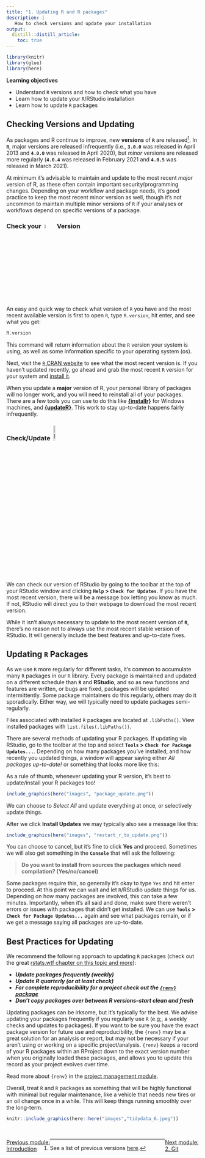 ```yaml
---
title: "1. Updating R and R packages"
description: | 
   How to check versions and update your installation
output: 
  distill::distill_article:
    toc: true
---
```


```r

library(knitr)
library(glue)
library(here)

```

::: {.obj}
**Learning objectives**

- Understand `R` versions and how to check what you have
- Learn how to update your `R`/RStudio installation
- Learn how to update `R` packages
:::


## Checking Versions and Updating

As packages and R continue to improve, new **versions** of **`R`** are released^[See a list of previous versions [here](https://cran.r-project.org/bin/windows/base/old/).]. In **`R`**, major versions are released infrequently (i.e., **`3.0.0`** was released in April 2013 and **`4.0.0`** was released in April 2020), but *minor* versions are released more regularly (**`4.0.4`** was released in February 2021 and **`4.0.5`** was released in March 2021). 

At minimum it's advisable to maintain and update to the most recent *major* version of R, as these often contain important security/programming changes. Depending on your workflow and package needs, it's good practice to keep the most recent minor version as well, though it's not uncommon to maintain multiple minor versions of `R` if your analyses or workflows depend on specific versions of a package.

### Check your &nbsp;<img src="https://cran.r-project.org/Rlogo.svg" alt="R" width="5%">&nbsp; Version

An easy and quick way to check what version of `R` you have and the most recent available version is first to open `R`, type `R.version`, hit enter, and see what you get:

```r

R.version

```

This command will return information about the `R` version your system is using, as well as some information specific to your operating system (os). 

Next, visit the [`R` CRAN website](https://cran.r-project.org/) to see what the most recent version is. If you haven't updated recently, go ahead and grab the most recent `R` version for your system and [install it](https://r4wrds.com/intro/m_install_R.html#step-1.-install).

<aside>

When you update a **major** version of R, your personal library of packages will no longer work, and you will need to reinstall all of your packages. There are a few tools you can use to do this like **[{installr}](https://cran.r-project.org/web/packages/installr/)** for Windows machines, and **[{updateR}](https://github.com/AndreaCirilloAC/updateR)**. This work to stay up-to-date happens fairly infrequently.

</aside>

### Check/Update &nbsp;<img src="https://d33wubrfki0l68.cloudfront.net/62bcc8535a06077094ca3c29c383e37ad7334311/a263f/assets/img/logo.svg" alt="RStudio" width="10%">

We can check our version of RStudio by going to the toolbar at the top of your RStudio window and clicking **`Help` > `Check for Updates`**. If you have the most recent version, there will be a message box letting you know as much. If not, RStudio will direct you to their webpage to download the most recent version.

<aside>

While it isn't always necessary to update to the most recent version of **`R`**, there's no reason not to always use the most recent stable version of RStudio. It will generally include the best features and up-to-date fixes.

</aside>

## Updating `R` Packages

As we use `R` more regularly for different tasks, it's common to accumulate many `R` packages in our `R` library. Every package is maintained and updated on a different schedule than **`R`** and **RStudio**, and so as new functions and features are written, or bugs are fixed, packages will be updated intermittently. Some package maintainers do this regularly, others may do it sporadically. Either way, we will typically need to update packages semi-regularly. 

<aside>

Files associated with installed `R` packages are located at `.libPaths()`. View installed packages with `list.files(.libPaths())`.  

</aside>

There are several methods of updating your R packages. If updating via RStudio, go to the toolbar at the top and select **`Tools` > `Check for Package Updates...`**. Depending on how many packages you've installed, and how recently you updated things, a window will appear saying either *All packages up-to-date!* or something that looks more like this:

<aside>

As a rule of thumb, whenever updating your R version, it's best to update/install your R packages too! 

</aside>

```r

include_graphics(here("images", "package_update.png"))

```

We can choose to *Select All* and update everything at once, or selectively update things. 

After we click **Install Updates** we may typically also see a message like this:

```r

include_graphics(here("images", "restart_r_to_update.png"))

```

You can choose to cancel, but it's fine to click **Yes** and proceed. Sometimes we will also get something in the **`Console`** that will ask the following:

> **Do you want to install from sources the packages which need compilation? (Yes/no/cancel)**

Some packages require this, so generally it's okay to type `Yes` and hit enter to proceed. At this point we can wait and let `R`/RStudio update things for us. Depending on how many packages are involved, this can take a few minutes. Importantly, when it's all said and done, make sure there weren't errors or issues with packages that didn't get installed. We can use **`Tools` > `Check for Package Updates...`** again and see what packages remain, or if we get a message saying all packages are up-to-date.

## Best Practices for Updating

We recommend the following approach to updating `R` packages (check out the great [rstats.wtf chapter on this topic and more](https://rstats.wtf/maintaining-r.html)):

 - ***Update packages frequently (weekly)***
 - ***Update R quarterly (or at least check)***
 - ***For complete reproducibility for a project check out the [`{renv}` package](https://rstudio.github.io/renv/articles/renv.html)***
 - ***Don't copy packages over between R versions--start clean and fresh***

Updating packages can be irksome, but it's typically for the best. We advise updating your packages frequently if you regularly use `R` (e.g;, a weekly checks and updates to packages). If you want to be sure you have the exact package version for future use and reproducibility, the `{renv}` may be a great solution for an analysis or report, but may not be necessary if your aren't using or working on a specific project/analysis. `{renv}` keeps a record of your R packages within an RProject down to the exact version number when you originally loaded these packages, and allows you to update this record as your project evolves over time. 

<aside>

Read more about `{renv}` in the [project management module](m_project_management.html#renv).

</aside>

Overall, treat `R` and `R` packages as something that will be highly functional with minimal but regular maintenance, like a vehicle that needs new tires or an oil change once in a while. This will keep things running smoothly over the long-term.


```r

knitr::include_graphics(here::here("images","tidydata_6.jpeg"))

```

<br> 

<link rel="stylesheet" href="https://maxcdn.bootstrapcdn.com/bootstrap/4.0.0/css/bootstrap.min.css" integrity="sha384-Gn5384xqQ1aoWXA+058RXPxPg6fy4IWvTNh0E263XmFcJlSAwiGgFAW/dAiS6JXm" crossorigin="anonymous">

<a href="index.html" class="btn btn-secondary" style="float: left">Previous module:<br> Introduction</a> <a href="m_version_control.html" class="btn btn-secondary" style="float: right;">Next module:<br> 2. Git</a>
